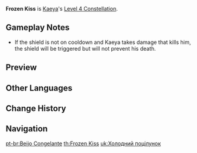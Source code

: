 {{Constellation Infobox
|image       = Constellation Frozen Kiss.png
|description = Triggers automatically when Kaeya's HP falls below 20%:<br />Creates a shield that absorbs damage equal to 30% of Kaeya's Max HP. Lasts for 20s.<br />This shield absorbs {{Color|Cryo DMG}} with 250% efficiency.<br />Can only occur once every 60s.
|level       = 4
|character   = Kaeya
|scale_att1  = HP
|utility1    = Shield
}}
'''Frozen Kiss''' is [[Kaeya]]'s [[Level 4 Constellation]].

==Gameplay Notes==
* If the shield is not on cooldown and Kaeya takes damage that kills him, the shield will be triggered but will not prevent his death.

==Preview==
{{Preview
|file=Constellation Frozen Kiss
}}

==Other Languages==
{{Other Languages
|en      = Frozen Kiss
|zhs     = 极寒的轻吻
|zhs_rm  = Jí hán de qīng wěn
|zht     = 極寒的輕吻
|zht_rm  = Jí hán de qīng wěn
|zh_tl   = 
|ja      = 極寒の口付け
|ja_rm   = Gokkan no Kuchidzuke
|ja_tl   = Midwinter Kiss
|ko      = 차가운 키스
|ko_rm   = Chaga'un Kiseu
|ko_tl   = Cold Kiss
|es      = Beso congelado
|es_tl   = Frozen Kiss
|fr      = Baiser glacé
|fr_tl   = Frozen Kiss
|ru      = Поцелуй холода
|ru_tl   = The Cold's Kiss
|th      = Frozen Kiss
|vi      = Nụ Hôn Giá Lạnh
|vi_tl   = Cold Kiss
|de      = Eiskalter Kuss
|de_tl   = Ice-Cold Kiss
|id      = Frozen Kiss
|pt      = Beijo Congelante
|pt_tl   = Freezing Kiss
}}

==Change History==
{{Change History|1.0}}

==Navigation==
{{Talent Navbox|Kaeya}}
[[pt-br:Beijo Congelante]]
[[th:Frozen Kiss]]
[[uk:Холодний поцілунок]]